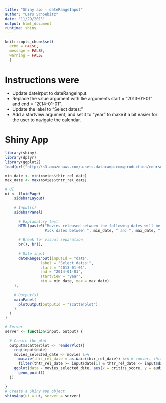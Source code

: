 ```yaml
---
title: "Shiny app - dateRangeInput"
author: "Lars Schoebitz"
date: "11/29/2018"
output: html_document
runtime: shiny
---
```


```r

knitr::opts_chunk$set(
  echo = FALSE,
  message = FALSE,
  warning = FALSE
  )

```


# Instructions were

- Update dateInput to dateRangeInput.
- Replace the value argument with the arguments start = "2013-01-01" and end = "2014-01-01".
- Update the label to "Select dates:"
- Add a startview argument, and set it to "year" to make it a bit easier for the user to navigate the calendar.

# Shiny App

```r

library(shiny)
library(dplyr)
library(ggplot2)
load(url("http://s3.amazonaws.com/assets.datacamp.com/production/course_4850/datasets/movies.Rdata"))

min_date <- min(movies$thtr_rel_date)
max_date <- max(movies$thtr_rel_date)

# UI
ui <- fluidPage(
    sidebarLayout(
    
    # Input(s)
    sidebarPanel(
      
      # Explanatory text
      HTML(paste0("Movies released between the following dates will be plotted. 
                  Pick dates between ", min_date, " and ", max_date, ".")),
      
      # Break for visual separation
      br(), br(),
      
      # Date input
      dateRangeInput(inputId = "date",
                label = "Select dates:",
                start = "2013-01-01",
                end = "2014-01-01",
                startview = "year",
                min = min_date, max = max_date)
    ),
    
    # Output(s)
    mainPanel(
      plotOutput(outputId = "scatterplot")
    )
  )
)

# Server
server <- function(input, output) {
  
  # Create the plot
  output$scatterplot <- renderPlot({
    req(input$date)
    movies_selected_date <- movies %>%
      mutate(thtr_rel_date = as.Date(thtr_rel_date)) %>% # convert thtr_rel_date to Date format
      filter(thtr_rel_date >= input$date[1] & thtr_rel_date <= input$date[2])
    ggplot(data = movies_selected_date, aes(x = critics_score, y = audience_score, color = mpaa_rating)) +
      geom_point()
  })
  
}
# Create a Shiny app object
shinyApp(ui = ui, server = server)

```

